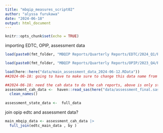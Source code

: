 ```yaml
---
title: "mbqip_measures_script02"
author: "alyssa furukawa"
date: "2024-06-18"
output: html_document
---
```


```r
knitr::opts_chunk$set(echo = TRUE)
```

importing EDTC, OPIP, assessment data 

```r
load(paste0(fmt_folder, "MBQIP Reports/Quarterly Reports/EDTC/2024_Q1/R/Data/edtcdata_2024_Q1_2024-05-21.RData"))

load(paste0(fmt_folder, "MBQIP Reports/Quarterly Reports/OPIP/2023_Q4/R/Data/opipdata_2023_Q4_2024-06-14.RData"))

load(here::here("data/main_assessment_data_2024-06-12.RData"))
##2024-06-18: going to have to make sure to change this data name from "full data" in the future BEFORE saving but for now

##2024-06-18: need the cah data to do the cah reports, above is only state 
assessment_cah_data <-  haven::read_sas(here("data/assessment_final.sas7bdat")) |> 
  clean_names() 
 
assessment_state_data <-  full_data
```

join opip edtc and assessment data?
```r
main_mbqip_data <- assessment_cah_data |> 
  full_join(edtc_main_data , by )

```

